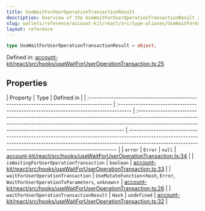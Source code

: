 ```yaml
---
title: UseWaitForUserOperationTransactionResult
description: Overview of the UseWaitForUserOperationTransactionResult 2097152
slug: wallets/reference/account-kit/react/src/type-aliases/UseWaitForUserOperationTransactionResult
layout: reference
---
```


```ts
type UseWaitForUserOperationTransactionResult = object;
```

Defined in: [account-kit/react/src/hooks/useWaitForUserOperationTransaction.ts:25](https://github.com/alchemyplatform/aa-sdk/blob/923a52171f7246172caf350853843e6680197da9/account-kit/react/src/hooks/useWaitForUserOperationTransaction.ts#L25)

## Properties

| Property                                                                                 | Type                                                                                 | Defined in                                                                                                                                                                                                                            |
| :--------------------------------------------------------------------------------------- | :----------------------------------------------------------------------------------- | :------------------------------------------------------------------------------------------------------------------------------------------------------------------------------------------------------------------------------------ | ------------------------------------------------------------------------------------------------------------------------------------------------------------------------------------------------------------------------------------- |
| <a id="error" /> `error`                                                                 | `Error`                                                                              | `null`                                                                                                                                                                                                                                | [account-kit/react/src/hooks/useWaitForUserOperationTransaction.ts:34](https://github.com/alchemyplatform/aa-sdk/blob/923a52171f7246172caf350853843e6680197da9/account-kit/react/src/hooks/useWaitForUserOperationTransaction.ts#L34) |
| <a id="iswaitingforuseroperationtransaction" /> `isWaitingForUserOperationTransaction`   | `boolean`                                                                            | [account-kit/react/src/hooks/useWaitForUserOperationTransaction.ts:33](https://github.com/alchemyplatform/aa-sdk/blob/923a52171f7246172caf350853843e6680197da9/account-kit/react/src/hooks/useWaitForUserOperationTransaction.ts#L33) |
| <a id="waitforuseroperationtransaction" /> `waitForUserOperationTransaction`             | `UseMutateFunction`\<`Hash`, `Error`, `WaitForUserOperationTxParameters`, `unknown`> | [account-kit/react/src/hooks/useWaitForUserOperationTransaction.ts:26](https://github.com/alchemyplatform/aa-sdk/blob/923a52171f7246172caf350853843e6680197da9/account-kit/react/src/hooks/useWaitForUserOperationTransaction.ts#L26) |
| <a id="waitforuseroperationtransactionresult" /> `waitForUserOperationTransactionResult` | `Hash`                                                                               | `undefined`                                                                                                                                                                                                                           | [account-kit/react/src/hooks/useWaitForUserOperationTransaction.ts:32](https://github.com/alchemyplatform/aa-sdk/blob/923a52171f7246172caf350853843e6680197da9/account-kit/react/src/hooks/useWaitForUserOperationTransaction.ts#L32) |
